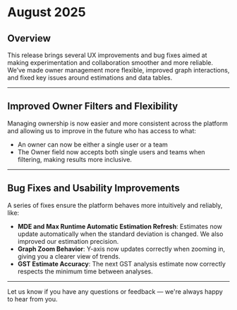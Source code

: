 # August 2025

## Overview

This release brings several UX improvements and bug fixes aimed at making experimentation and collaboration smoother and more reliable. We’ve made owner management more flexible, improved graph interactions, and fixed key issues around estimations and data tables.

---

## Improved Owner Filters and Flexibility
Managing ownership is now easier and more consistent across the platform and allowing us to improve in the future who has access to what:
- An owner can now be either a single user or a team
- The Owner field now accepts both single users and teams when filtering, making results more inclusive.

---

## Bug Fixes and Usability Improvements
A series of fixes ensure the platform behaves more intuitively and reliably, like:
- **MDE and Max Runtime Automatic Estimation Refresh**: Estimates now update automatically when the standard deviation is changed. We also improved our estimation precision.
- **Graph Zoom Behavior**: Y-axis now updates correctly when zooming in, giving you a clearer view of trends.
- **GST Estimate Accuracy**: The next GST analysis estimate now correctly respects the minimum time between analyses.

---

Let us know if you have any questions or feedback — we're always happy to hear from you.
